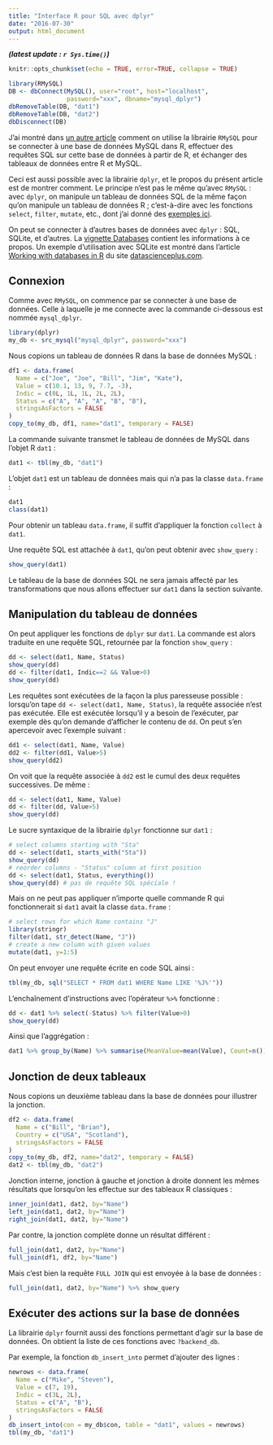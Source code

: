 ```yaml
---
title: "Interface R pour SQL avec dplyr"
date: "2016-07-30"
output: html_document
---
```


***(latest update : `r Sys.time()`)***
<br/>

```r
knitr::opts_chunk$set(echo = TRUE, error=TRUE, collapse = TRUE)
```

```r
library(RMySQL)
DB <- dbConnect(MySQL(), user="root", host="localhost",
                password="xxx", dbname="mysql_dplyr")
dbRemoveTable(DB, "dat1") 
dbRemoveTable(DB, "dat2") 
dbDisconnect(DB)
```


J'ai montré dans [un autre article](http://stla.github.io/stlapblog/posts/RMySQL.html) comment on utilise la librairie `RMySQL` pour se connecter à une base de données MySQL dans R, effectuer des requêtes SQL sur cette base de données à partir de R, et échanger des tableaux de données entre R et MySQL.

Ceci est aussi possible avec la librairie `dplyr`, et le propos du présent article est de montrer comment. 
Le principe n'est pas le même qu'avec `RMySQL` : avec `dplyr`, on manipule un tableau de données SQL de la même façon qu'on manipule un tableau de données R ; c'est-à-dire avec les fonctions `select`, `filter`, `mutate`, etc., dont j'ai donné des [exemples ici](http://stla.github.io/stlapblog/posts/dplyr_and_mysql_examples.html).

On peut se connecter à d'autres bases de données avec `dplyr` : SQL, SQLite, et d'autres. La [vignette Databases](https://cran.r-project.org/web/packages/dplyr/vignettes/databases.html) contient les informations à ce propos. 
Un exemple d'utilisation avec SQLite est montré dans l'article [Working with databases in R](http://datascienceplus.com/working-with-databases-in-r/) du site [datascienceplus.com](http://datascienceplus.com/). 


## Connexion

Comme avec `RMySQL`, on commence par se connecter à une base de données. Celle à laquelle je me connecte avec la commande ci-dessous est nommée `mysql_dplyr`.

```r
library(dplyr)
my_db <- src_mysql("mysql_dplyr", password="xxx") 
```

Nous copions un tableau de données R dans la base de données MySQL :

```r
df1 <- data.frame(
  Name = c("Joe", "Joe", "Bill", "Jim", "Kate"),
  Value = c(10.1, 13, 9, 7.7, -3),
  Indic = c(0L, 1L, 1L, 2L, 2L),
  Status = c("A", "A", "A", "B", "B"), 
  stringsAsFactors = FALSE
)
copy_to(my_db, df1, name="dat1", temporary = FALSE)
```

La commande suivante transmet le tableau de données de MySQL dans l'objet R `dat1` :


```r
dat1 <- tbl(my_db, "dat1") 
```

L'objet `dat1` est un tableau de données mais qui n'a pas la classe `data.frame` :

```r
dat1
class(dat1)
```

Pour obtenir un tableau `data.frame`, il suffit d'appliquer la fonction `collect` à `dat1`. 

Une requête SQL est attachée à `dat1`, qu'on peut obtenir avec `show_query` :

```r
show_query(dat1)
```

Le tableau de la base de données SQL ne sera jamais affecté par les transformations que nous allons effectuer sur `dat1` dans la section suivante. 


## Manipulation du tableau de données

On peut appliquer les fonctions de `dplyr` sur `dat1`. 
La commande est alors traduite en une requête SQL, retournée par la fonction `show_query` :

```r
dd <- select(dat1, Name, Status)
show_query(dd) 
dd <- filter(dat1, Indic==2 && Value>0)
show_query(dd)
```

Les requêtes sont exécutées de la façon la plus paresseuse possible : lorsqu'on tape `dd <- select(dat1, Name, Status)`, la requête associée n'est pas exécutée. Elle est exécutée lorsqu'il y a besoin de l'exécuter, par exemple dès qu'on demande d'afficher le contenu de `dd`. 
On peut s'en apercevoir avec l'exemple suivant :


```r
dd1 <- select(dat1, Name, Value)
dd2 <- filter(dd1, Value>5)
show_query(dd2) 
```

On voit que la requête associée à `dd2` est le cumul des deux requêtes successives. De même :

```r
dd <- select(dat1, Name, Value)
dd <- filter(dd, Value>5)
show_query(dd)
```



Le sucre syntaxique de la librairie `dplyr` fonctionne sur `dat1` :

```r
# select columns starting with "Sta"
dd <- select(dat1, starts_with("Sta"))
show_query(dd) 
# reorder columns - "Status" column at first position
dd <- select(dat1, Status, everything())
show_query(dd) # pas de requête SQL spéciale !
```

Mais on ne peut pas appliquer n'importe quelle commande R qui fonctionnerait si `dat1` avait la classe `data.frame` :

```r
# select rows for which Name contains "J"
library(stringr)
filter(dat1, str_detect(Name, "J")) 
# create a new column with given values 
mutate(dat1, y=1:5) 
```

On peut envoyer une requête écrite en code SQL ainsi :

```r
tbl(my_db, sql("SELECT * FROM dat1 WHERE Name LIKE '%J%'"))
```

L'enchaînement d'instructions avec l'opérateur `%>%` fonctionne :

```r
dd <- dat1 %>% select(-Status) %>% filter(Value>0)
show_query(dd)
```

Ainsi que l'aggrégation : 

```r
dat1 %>% group_by(Name) %>% summarise(MeanValue=mean(Value), Count=n()) %>% filter(Count == 1)
```



## Jonction de deux tableaux

Nous copions un deuxième tableau dans la base de données pour illustrer la jonction.

```r
df2 <- data.frame(
  Name = c("Bill", "Brian"),
  Country = c("USA", "Scotland"),
  stringsAsFactors = FALSE
)
copy_to(my_db, df2, name="dat2", temporary = FALSE)
dat2 <- tbl(my_db, "dat2")
```

Jonction interne, jonction à gauche et jonction à droite donnent les mêmes résultats que lorsqu'on les effectue sur des tableaux R classiques : 

```r
inner_join(dat1, dat2, by="Name")
left_join(dat1, dat2, by="Name")
right_join(dat1, dat2, by="Name")
```

Par contre, la jonction complète donne un résultat différent :

```r
full_join(dat1, dat2, by="Name")
full_join(df1, df2, by="Name")
```

Mais c'est bien la requête `FULL JOIN` qui est envoyée à la base de données :

```r
full_join(dat1, dat2, by="Name") %>% show_query
```


## Exécuter des actions sur la base de données 

La librairie `dplyr` fournit aussi des fonctions permettant d'agir sur la base de données. On obtient la liste de ces fonctions avec `?backend_db`. 

Par exemple, la fonction `db_insert_into` permet d'ajouter des lignes :

```r
newrows <- data.frame(
  Name = c("Mike", "Steven"),
  Value = c(7, 19),
  Indic = c(3L, 2L),
  Status = c("A", "B"), 
  stringsAsFactors = FALSE
)
db_insert_into(con = my_db$con, table = "dat1", values = newrows)
tbl(my_db, "dat1")
```


